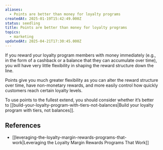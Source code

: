 ```yaml
---
aliases:
  - Points are better than money for loyalty programs
createdAt: 2025-01-19T15:42:49.000Z
status: seedling
title: Points are better than money for loyalty programs
topics:
  - marketing
updatedAt: 2025-04-21T17:30:45.000Z
---
```

If you reward your loyalty program members with money immediately (e.g., in the form of a cashback or a balance that they can accumulate over time), you will have very little flexibility in shaping the reward structure down the line.

Points give you much greater flexibility as you can alter the reward structure over time, have non-monetary rewards, and more easily control how quickly customers reach certain loyalty levels.

To use points to the fullest extend, you should consider whether it’s better to [[build-your-loyalty-program-with-tiers-not-balances|Build your loyalty program with tiers, not balances]].

## References

- [[leveraging-the-loyalty-margin-rewards-programs-that-work|Leveraging the Loyalty Margin Rewards Programs That Work]]
